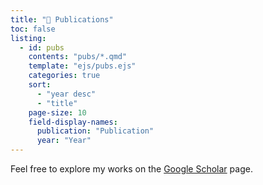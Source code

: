 ```yaml
---
title: "📑 Publications"
toc: false
listing:
  - id: pubs
    contents: "pubs/*.qmd"
    template: "ejs/pubs.ejs"
    categories: true
    sort:
      - "year desc"
      - "title"
    page-size: 10
    field-display-names: 
      publication: "Publication"
      year: "Year"
---
```


Feel free to explore my works on the [Google Scholar](https://scholar.google.com/citations?user=TgdOb8MAAAAJ) page.

:::{#pubs}
:::